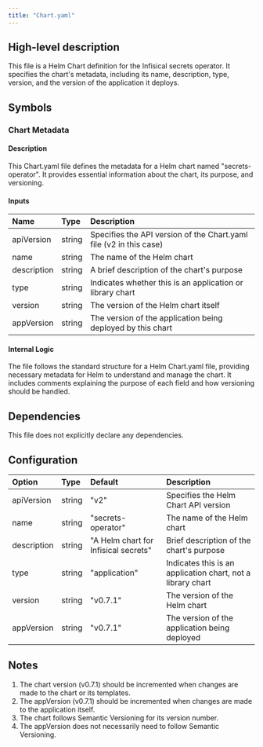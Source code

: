 ```yaml
---
title: "Chart.yaml"
---
```


## High-level description
This file is a Helm Chart definition for the Infisical secrets operator. It specifies the chart's metadata, including its name, description, type, version, and the version of the application it deploys.

## Symbols

### Chart Metadata
#### Description
This Chart.yaml file defines the metadata for a Helm chart named "secrets-operator". It provides essential information about the chart, its purpose, and versioning.

#### Inputs
| Name | Type | Description |
|:-----|:-----|:------------|
| apiVersion | string | Specifies the API version of the Chart.yaml file (v2 in this case) |
| name | string | The name of the Helm chart |
| description | string | A brief description of the chart's purpose |
| type | string | Indicates whether this is an application or library chart |
| version | string | The version of the Helm chart itself |
| appVersion | string | The version of the application being deployed by this chart |

#### Internal Logic
The file follows the standard structure for a Helm Chart.yaml file, providing necessary metadata for Helm to understand and manage the chart. It includes comments explaining the purpose of each field and how versioning should be handled.

## Dependencies
This file does not explicitly declare any dependencies.

## Configuration
| Option | Type | Default | Description |
|:-------|:-----|:--------|:------------|
| apiVersion | string | "v2" | Specifies the Helm Chart API version |
| name | string | "secrets-operator" | The name of the Helm chart |
| description | string | "A Helm chart for Infisical secrets" | Brief description of the chart's purpose |
| type | string | "application" | Indicates this is an application chart, not a library chart |
| version | string | "v0.7.1" | The version of the Helm chart |
| appVersion | string | "v0.7.1" | The version of the application being deployed |

## Notes
1. The chart version (v0.7.1) should be incremented when changes are made to the chart or its templates.
2. The appVersion (v0.7.1) should be incremented when changes are made to the application itself.
3. The chart follows Semantic Versioning for its version number.
4. The appVersion does not necessarily need to follow Semantic Versioning.